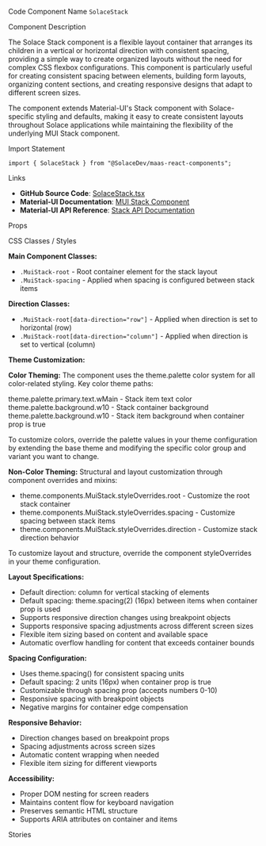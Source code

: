 
<Meta of={SolaceStackStories} />

<Title>Stack</Title>

<Description of={SolaceStackStories} />

<Subtitle>Code Component Name</Subtitle>
`SolaceStack`

<Subtitle>Component Description</Subtitle>

The Solace Stack component is a flexible layout container that arranges its children in a vertical or horizontal direction with consistent spacing, providing a simple way to create organized layouts without the need for complex CSS flexbox configurations. This component is particularly useful for creating consistent spacing between elements, building form layouts, organizing content sections, and creating responsive designs that adapt to different screen sizes.

The component extends Material-UI's Stack component with Solace-specific styling and defaults, making it easy to create consistent layouts throughout Solace applications while maintaining the flexibility of the underlying MUI Stack component.

<Subtitle>Import Statement</Subtitle>

```tsx
import { SolaceStack } from "@SolaceDev/maas-react-components";
```

<Subtitle>Links</Subtitle>

- **GitHub Source Code**: [SolaceStack.tsx](https://github.com/SolaceDev/maas-react-components/blob/main/src/components/layout/SolaceStack.tsx)
- **Material-UI Documentation**: <a href="https://mui.com/components/stack/" target="_blank">MUI Stack Component</a>
- **Material-UI API Reference**: <a href="https://mui.com/api/stack/" target="_blank">Stack API Documentation</a>

<Subtitle>Props</Subtitle>

<ArgTypes of={SolaceStackStories} />

<Subtitle>CSS Classes / Styles</Subtitle>

**Main Component Classes:**

- `.MuiStack-root` - Root container element for the stack layout
- `.MuiStack-spacing` - Applied when spacing is configured between stack items

**Direction Classes:**

- `.MuiStack-root[data-direction="row"]` - Applied when direction is set to horizontal (row)
- `.MuiStack-root[data-direction="column"]` - Applied when direction is set to vertical (column)

**Theme Customization:**

**Color Theming:**
The component uses the theme.palette color system for all color-related styling. Key color theme paths:

<div style={{ display: "flex", alignItems: "center", margin: "8px 0" }}>
	<div
		style={{
			width: "16px",
			height: "16px",
			backgroundColor: "#273749",
			border: "1px solid rgba(0,0,0,0.2)",
			borderRadius: "3px",
			marginRight: "8px"
		}}
	></div>
	<span>theme.palette.primary.text.wMain - Stack item text color</span>
</div>
<div style={{ display: "flex", alignItems: "center", margin: "8px 0" }}>
	<div
		style={{
			width: "16px",
			height: "16px",
			backgroundColor: "#FFFFFF",
			border: "1px solid rgba(0,0,0,0.2)",
			borderRadius: "3px",
			marginRight: "8px"
		}}
	></div>
	<span>theme.palette.background.w10 - Stack container background</span>
</div>
<div style={{ display: "flex", alignItems: "center", margin: "8px 0" }}>
	<div
		style={{
			width: "16px",
			height: "16px",
			backgroundColor: "#FFFFFF",
			border: "1px solid rgba(0,0,0,0.2)",
			borderRadius: "3px",
			marginRight: "8px"
		}}
	></div>
	<span>theme.palette.background.w10 - Stack item background when container prop is true</span>
</div>

To customize colors, override the palette values in your theme configuration by extending the base theme and modifying the specific color group and variant you want to change.

**Non-Color Theming:**
Structural and layout customization through component overrides and mixins:

- theme.components.MuiStack.styleOverrides.root - Customize the root stack container
- theme.components.MuiStack.styleOverrides.spacing - Customize spacing between stack items
- theme.components.MuiStack.styleOverrides.direction - Customize stack direction behavior

To customize layout and structure, override the component styleOverrides in your theme configuration.

**Layout Specifications:**

- Default direction: column for vertical stacking of elements
- Default spacing: theme.spacing(2) (16px) between items when container prop is used
- Supports responsive direction changes using breakpoint objects
- Supports responsive spacing adjustments across different screen sizes
- Flexible item sizing based on content and available space
- Automatic overflow handling for content that exceeds container bounds

**Spacing Configuration:**

- Uses theme.spacing() for consistent spacing units
- Default spacing: 2 units (16px) when container prop is true
- Customizable through spacing prop (accepts numbers 0-10)
- Responsive spacing with breakpoint objects
- Negative margins for container edge compensation

**Responsive Behavior:**

- Direction changes based on breakpoint props
- Spacing adjustments across screen sizes
- Automatic content wrapping when needed
- Flexible item sizing for different viewports

**Accessibility:**

- Proper DOM nesting for screen readers
- Maintains content flow for keyboard navigation
- Preserves semantic HTML structure
- Supports ARIA attributes on container and items

<Subtitle>Stories</Subtitle>

<CustomStories />
